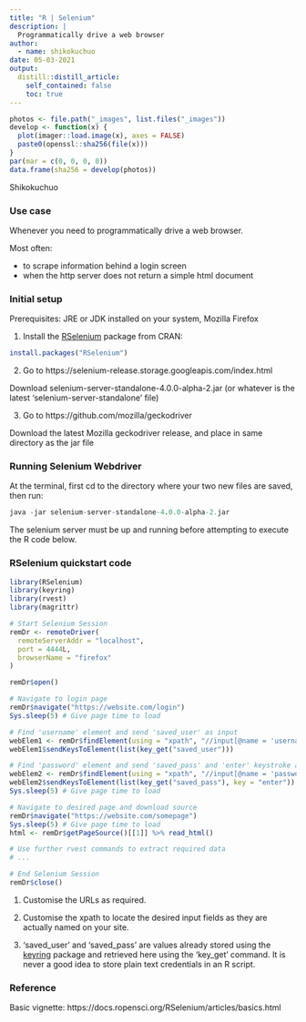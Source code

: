 ```yaml
---
title: "R | Selenium"
description: |
  Programmatically drive a web browser
author:
  - name: shikokuchuo
date: 05-03-2021
output:
  distill::distill_article:
    self_contained: false
    toc: true
---
```


```r

photos <- file.path("_images", list.files("_images"))
develop <- function(x) {
  plot(imager::load.image(x), axes = FALSE)
  paste0(openssl::sha256(file(x)))
}
par(mar = c(0, 0, 0, 0))
data.frame(sha256 = develop(photos))

```
<aside>Shikokuchuo</aside>

### Use case

Whenever you need to programmatically drive a web browser.

Most often:

- to scrape information behind a login screen
- when the http server does not return a simple html document

### Initial setup

Prerequisites: JRE or JDK installed on your system, Mozilla Firefox

1. Install the [RSelenium](https://github.com/ropensci/RSelenium) package from CRAN:

```r

install.packages("RSelenium")

```

2. Go to https://selenium-release.storage.googleapis.com/index.html

Download selenium-server-standalone-4.0.0-alpha-2.jar (or whatever is the latest 'selenium-server-standalone' file)

3. Go to https://github.com/mozilla/geckodriver

Download the latest Mozilla geckodriver release, and place in same directory as the jar file

### Running Selenium Webdriver

At the terminal, first cd to the directory where your two new files are saved, then run: 

```r

java -jar selenium-server-standalone-4.0.0-alpha-2.jar

```

The selenium server must be up and running before attempting to execute the R code below.

### RSelenium quickstart code

```r

library(RSelenium)
library(keyring)
library(rvest)
library(magrittr)

# Start Selenium Session
remDr <- remoteDriver(
  remoteServerAddr = "localhost",
  port = 4444L,
  browserName = "firefox"
)

remDr$open()

# Navigate to login page
remDr$navigate("https://website.com/login")
Sys.sleep(5) # Give page time to load

# Find 'username' element and send 'saved_user' as input
webElem1 <- remDr$findElement(using = "xpath", "//input[@name = 'username']")
webElem1$sendKeysToElement(list(key_get("saved_user")))

# Find 'password' element and send 'saved_pass' and 'enter' keystroke as input
webElem2 <- remDr$findElement(using = "xpath", "//input[@name = 'password']")
webElem2$sendKeysToElement(list(key_get("saved_pass"), key = "enter"))
Sys.sleep(5) # Give page time to load

# Navigate to desired page and download source
remDr$navigate("https://website.com/somepage")
Sys.sleep(5) # Give page time to load
html <- remDr$getPageSource()[[1]] %>% read_html()

# Use further rvest commands to extract required data
# ...

# End Selenium Session
remDr$close()

```
<aside>
1. Customise the URLs as required.

2. Customise the xpath to locate the desired input fields as they are actually named on your site.

3. 'saved_user' and 'saved_pass' are values already stored using the [keyring](https://github.com/r-lib/keyring) package and retrieved here using the 'key_get' command. It is never a good idea to store plain text credentials in an R script.
</aside>

### Reference

Basic vignette: https://docs.ropensci.org/RSelenium/articles/basics.html

